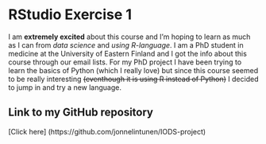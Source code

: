 # RStudio Exercise 1

I am **extremely excited** about this course and I'm hoping to learn as much as I can from *data science* and *using R-language*. I am a PhD student in medicine at the University of Eastern Finland and I got the info about this course through our email lists. For my PhD project I have been trying to learn the basics of Python (which I really love) but since this course seemed to be really interesting ~~(eventhough it is using R instead of Python)~~ I decided to jump in and try a new language. 

## Link to my GitHub repository 

[Click here] (https://github.com/jonnelintunen/IODS-project) 
